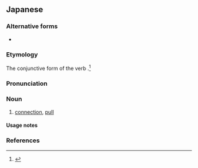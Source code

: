 {{also|って}}
==Japanese==

===Alternative forms===
* {{ja-l|伝}}

===Etymology===
The conjunctive form of the verb {{m|ja|伝つ|tr=tsutsu}}.<ref name="DJR">{{R:Daijirin}}</ref>

===Pronunciation===
{{ja-pron|acc=2|dev=1|acc_ref=DJR,NHK}}

===Noun===
{{ja-noun}}

# [[connection]], [[pull]]

====Usage notes====
{{ja-uk|hiragana}}

===References===
<references/>